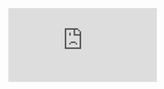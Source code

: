 

<Frame>
  <iframe 
    className="w-full aspect-video rounded-xl" 
    src="https://www.youtube.com/embed/cQpIqExVpR0" 
    title="YouTube video player" 
    frameBorder="0" 
    allow="accelerometer; autoplay; clipboard-write; encrypted-media; gyroscope; picture-in-picture" 
    allowFullScreen 
  />
</Frame>

Advanced animation features

<Frame>
  <iframe 
    className="w-full aspect-video rounded-xl" 
    src="https://www.youtube.com/embed/CdcK4cSlBgg" 
    title="YouTube video player" 
    frameBorder="0" 
    allow="accelerometer; autoplay; clipboard-write; encrypted-media; gyroscope; picture-in-picture" 
    allowFullScreen 
  />
</Frame>


### Main features

<Card title="Blockbench" icon="download" href="https://www.blockbench.net/" horizontal></Card> extension to convert models
* Protection
  * No one can edit your pack and resell it as the Blockbench project is not required to share your resource online
* Completely Async, no TPS drops
* Optimized for big servers
* Damage animation
* Fire animation when entity is on fire
* Animate size of bones
* Animate rotation of bones without angles limitations
* Multiple mount seats
* Play sounds and particles in animations
* Show entity hands equipment
* Custom hitbox
* Smooth movements
* [MythicMobs](mythicmobs) compatibility
* [Citizens](citizens) compatibility

### Limitations

* Hitbox of Citizens NPCs can't be changed for now, it's a Citizens limitation &#x20;

<details>

<summary>v3 limitations</summary>

* Head bone rotation works only if the mob head is not too far from the center of the body
* Pressing SHIFT on flying mobs to move down works only on 1.15, 1.17 and 1.18 clients as 1.16 clients have this bug: [https://bugs.mojang.com/browse/MC-202202](https://bugs.mojang.com/browse/MC-202202) .\
  1.16 clients will see players flying if they press SHIFT while on a flying entity while they should still be riding the entity.
* This plugin uses multiple entities to create the animation. \
  Network delay can cause slight animation glitches. \
  It can cause a little lag on servers if you spawn too many entities around players and if your models have too many bones.\
  (NOTE: this plugin is highly optimized so you won't get lag if your server is not a potato)

</details>

## Installing the Blockbench extension


<Warning>
**Before continuing:**

* Make sure you're running **Blockbench 4.1.5** or **greater**
* Make sure you're running the latest ItemsAdder and latest ItemsAdder Blockbench extension
</Warning>


[Download Blockbench](https://www.blockbench.net/) (don't use the web app).

![](</assets/images/image (131).png>)

Download the [official extension](https://github.com/LoneDev6/itemsadder-entity/releases/tag/1.2.6).

<img src="/assets/images/image (249).png" />
